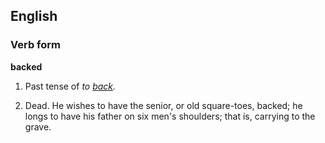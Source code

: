 ==English==

===Verb form===
'''backed'''
# Past tense of ''to [[back]].''
# {{vulgar}} Dead.  He wishes to have the senior, or old square-toes, backed; he longs to have his father on six men's shoulders; that is, carrying to the grave.